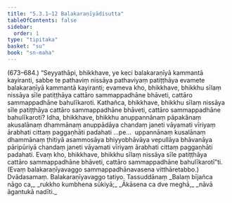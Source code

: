 ```yaml
---
title: "5.3.1–12 Balakaraṇīyādisutta"
tableOfContents: false
sidebar:
  order: 1
type: "tipitaka"
basket: "su"
book: "sn-maha"
---
```



<DynamicBreadcrumb />

<Paragraph type="center" book="sn-maha">
(673–684.)
</Paragraph>

<Paragraph number="1294" book="sn-maha">
“Seyyathāpi, bhikkhave, ye keci balakaraṇīyā kammantā kayiranti, sabbe te pathaviṃ nissāya pathaviyaṃ patiṭṭhāya evamete balakaraṇīyā kammantā kayiranti; evameva kho, bhikkhave, bhikkhu sīlaṃ nissāya sīle patiṭṭhāya cattāro sammappadhāne bhāveti, cattāro sammappadhāne bahulīkaroti. Kathañca, bhikkhave, bhikkhu sīlaṃ nissāya sīle patiṭṭhāya cattāro sammappadhāne bhāveti, cattāro sammappadhāne bahulīkaroti? Idha, bhikkhave, bhikkhu anuppannānaṃ pāpakānaṃ akusalānaṃ dhammānaṃ anuppādāya chandaṃ janeti vāyamati vīriyaṃ ārabhati cittaṃ paggaṇhāti padahati …pe…  uppannānaṃ kusalānaṃ dhammānaṃ ṭhitiyā asammosāya bhiyyobhāvāya vepullāya bhāvanāya pāripūriyā chandaṃ janeti vāyamati vīriyaṃ ārabhati cittaṃ paggaṇhāti padahati. Evaṃ kho, bhikkhave, bhikkhu sīlaṃ nissāya sīle patiṭṭhāya cattāro sammappadhāne bhāveti, cattāro sammappadhāne bahulīkarotī”ti. (Evaṃ balakaraṇīyavaggo sammappadhānavasena vitthāretabbo.)

</Paragraph>

<Paragraph number="1295" type="center" book="sn-maha">
Dvādasamaṃ.



</Paragraph>

<Paragraph number="1296" type="center" book="sn-maha">
Balakaraṇīyavaggo tatiyo.



</Paragraph>

<Paragraph number="1297" type="center" book="sn-maha">
Tassuddānaṃ


</Paragraph>

<Paragraph number="1298" type="verses" book="sn-maha">
_Balaṃ bījañca nāgo ca,_  
_rukkho kumbhena sūkiyā;_  
_Ākāsena ca dve meghā,_  
_nāvā āgantukā nadīti._
</Paragraph>